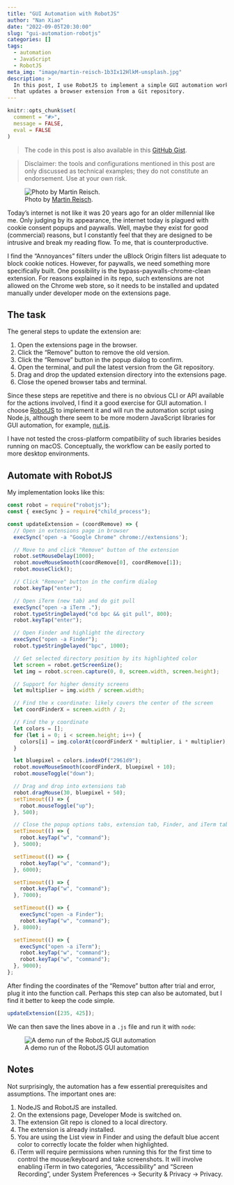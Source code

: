 ```yaml
---
title: "GUI Automation with RobotJS"
author: "Nan Xiao"
date: "2022-09-05T20:30:00"
slug: "gui-automation-robotjs"
categories: []
tags:
  - automation
  - JavaScript
  - RobotJS
meta_img: "image/martin-reisch-1b3Ix12HlkM-unsplash.jpg"
description: >
  In this post, I use RobotJS to implement a simple GUI automation workflow
  that updates a browser extension from a Git repository.
---
```


```r
knitr::opts_chunk$set(
  comment = "#>",
  message = FALSE,
  eval = FALSE
)
```

> The code in this post is also available in
> this [GitHub Gist](https://gist.github.com/nanxstats/2e307097b7dd0171bcfae2be8edebdfd).

> Disclaimer: the tools and configurations mentioned in this post are only
> discussed as technical examples; they do not constitute an endorsement.
> Use at your own risk.

![Photo by [Martin Reisch](https://unsplash.com/photos/1b3Ix12HlkM).](/image/martin-reisch-1b3Ix12HlkM-unsplash.jpg)

Today's internet is not like it was 20 years ago for an older millennial like me.
Only judging by its appearance, the internet today is plagued with
cookie consent popups and paywalls. Well, maybe they exist for good
(commercial) reasons, but I constantly feel that they are designed
to be intrusive and break my reading flow. To me, that is counterproductive.

I find the "Annoyances" filters under the uBlock Origin filters list adequate
to block cookie notices. However, for paywalls, we need something more
specifically built. One possibility is the
bypass-paywalls-chrome-clean
extension. For reasons explained in its repo, such extensions are not allowed
on the Chrome web store, so it needs to be installed and updated manually
under developer mode on the extensions page.

## The task

The general steps to update the extension are:

1. Open the extensions page in the browser.
1. Click the "Remove" button to remove the old version.
1. Click the "Remove" button in the popup dialog to confirm.
1. Open the terminal, and pull the latest version from the Git repository.
1. Drag and drop the updated extension directory into the extensions page.
1. Close the opened browser tabs and terminal.

Since these steps are repetitive and there is no obvious CLI or API
available for the actions involved, I find it a good exercise for GUI automation.
I choose [RobotJS](https://www.npmjs.com/package/robotjs) to implement it
and will run the automation script using Node.js,
although there seem to be more modern JavaScript libraries for GUI automation,
for example, [nut.js](https://www.npmjs.com/package/@nut-tree/nut-js).

I have not tested the cross-platform compatibility of such libraries
besides running on macOS. Conceptually, the workflow can be easily
ported to more desktop environments.

## Automate with RobotJS

My implementation looks like this:

```js
const robot = require("robotjs");
const { execSync } = require("child_process");

const updateExtension = (coordRemove) => {
  // Open in extensions page in browser
  execSync('open -a "Google Chrome" chrome://extensions');

  // Move to and click "Remove" button of the extension
  robot.setMouseDelay(1000);
  robot.moveMouseSmooth(coordRemove[0], coordRemove[1]);
  robot.mouseClick();

  // Click "Remove" button in the confirm dialog
  robot.keyTap("enter");

  // Open iTerm (new tab) and do git pull
  execSync("open -a iTerm .");
  robot.typeStringDelayed("cd bpc && git pull", 800);
  robot.keyTap("enter");

  // Open Finder and highlight the directory
  execSync("open -a Finder");
  robot.typeStringDelayed("bpc", 1000);

  // Get selected directory position by its highlighted color
  let screen = robot.getScreenSize();
  let img = robot.screen.capture(0, 0, screen.width, screen.height);

  // Support for higher density screens
  let multiplier = img.width / screen.width;

  // Find the x coordinate: likely covers the center of the screen
  let coordFinderX = screen.width / 2;

  // Find the y coordinate
  let colors = [];
  for (let i = 0; i < screen.height; i++) {
    colors[i] = img.colorAt(coordFinderX * multiplier, i * multiplier);
  }

  let bluepixel = colors.indexOf("2961d9");
  robot.moveMouseSmooth(coordFinderX, bluepixel + 10);
  robot.mouseToggle("down");

  // Drag and drop into extensions tab
  robot.dragMouse(30, bluepixel + 50);
  setTimeout(() => {
    robot.mouseToggle("up");
  }, 500);

  // Close the popup options tabs, extension tab, Finder, and iTerm tabs
  setTimeout(() => {
    robot.keyTap("w", "command");
  }, 5000);

  setTimeout(() => {
    robot.keyTap("w", "command");
  }, 6000);

  setTimeout(() => {
    robot.keyTap("w", "command");
  }, 7000);

  setTimeout(() => {
    execSync("open -a Finder");
    robot.keyTap("w", "command");
  }, 8000);

  setTimeout(() => {
    execSync("open -a iTerm");
    robot.keyTap("w", "command");
    robot.keyTap("w", "command");
  }, 9000);
};
```

After finding the coordinates of the "Remove" button after trial and error,
plug it into the function call. Perhaps this step can also be automated,
but I find it better to keep the code simple.

```js
updateExtension([235, 425]);
```

We can then save the lines above in a `.js` file and run it with `node`:

![A demo run of the RobotJS GUI automation](robotjs.gif)

## Notes

Not surprisingly, the automation has a few essential prerequisites and assumptions.
The important ones are:

1. NodeJS and RobotJS are installed.
1. On the extensions page, Developer Mode is switched on.
1. The extension Git repo is cloned to a local directory.
1. The extension is already installed.
1. You are using the List view in Finder and using the default blue accent
   color to correctly locate the folder when highlighted.
1. iTerm will require permissions when running this for the first time
   to control the mouse/keyboard and take screenshots.
   It will involve enabling iTerm in two categories, "Accessibility" and
   "Screen Recording", under System Preferences → Security & Privacy → Privacy.

